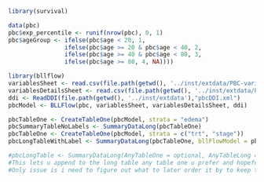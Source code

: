 ```r
library(survival)
```

```r
data(pbc)
pbc$exp_percentile <- runif(nrow(pbc), 0, 1)
pbc$ageGroup <- ifelse(pbc$age < 20, 1,
                ifelse(pbc$age >= 20 & pbc$age < 40, 2,
                ifelse(pbc$age >= 40 & pbc$age < 80, 3,
                ifelse(pbc$age >= 80, 4, NA))))
```

```r
library(bllflow)
variablesSheet <- read.csv(file.path(getwd(), '../inst/extdata/PBC-variables.csv'))
variablesDetailsSheet <- read.csv(file.path(getwd(), '../inst/extdata/PBC-variableDetails.csv'))
ddi <- ReadDDI(file.path(getwd(), '../inst/extdata'),"pbcDDI.xml")
pbcModel <- BLLFlow(pbc, variablesSheet, variablesDetailsSheet, ddi)
```

```r
pbcTableOne <- CreateTableOne(pbcModel, strata = "edema")
pbcSummaryTableNoLabels <- SummaryDataLong(pbcTableOne)
pbcTableOne <- CreateTableOne(pbcModel, strata = c("trt", "stage"))
pbcLongTableWithLabel <- SummaryDataLong(pbcTableOne, bllFlowModel = pbcModel, longTable = pbcSummaryTableNoLabels)
```

```r

#pbcLongTable <- SummaryDataLong(AnyTableOne = optional, AnyTableLong = optional)
#This lets u append to the long table any table one u prefer and hopefully allows for implementation of other tables
#Only issue is i need to figure out what to later order it by to keep the table organized
```